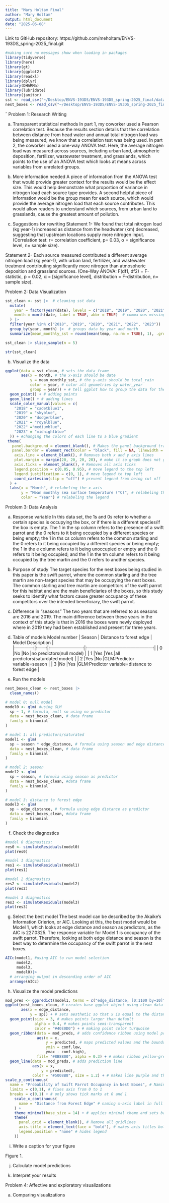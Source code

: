 ```yaml
---
title: "Mary Holtam Final"
author: "Mary Holtam"
output: html_document
date: "2025-06-08"
---
```


Link to GitHub repository: https://github.com/meholtam/ENVS-193DS_spring-2025_final.git

```r
#making sure no messages show when loading in packages
library(tidyverse)
library(here)
library(gt)
library(ggplot2)
library(readxl)
library(dplyr)
library(DHARMa)
library(lubridate)
library(janitor)
sst <- read_csv("~/Desktop/ENVS-193DS/ENVS-193DS_spring-2025_final/data/sst.csv") # reading in my data
nest_boxes <- read_csv("~/Desktop/ENVS-193DS/ENVS-193DS_spring-2025_final/data/occdist.csv")
```


ˆ
Problem 1: Research Writing 

a) Transparent statistical methods
In part 1, my coworker used a Pearson correlation test. Because the results section details that the correlation between distance from head water and annual total nitrogen load was being measured, we know that a correlation test was being used. In part 2, the coworker used a one-way ANOVA test. Here, the average nitrogen load was measured across sources, including urban land, atmospheric deposition, fertilizer, wastewater treatment, and grasslands, which points to the use of an ANOVA test which looks at means across variables from unrelated groups.

b) More information needed
A piece of information from the ANOVA test that would provide greater context for the results would be the effect size. This would help demonstrate what proportion of variance in nitrogen load each source type provides. A second helpful piece of information would be the group mean for each source, which would provide the average nitrogen load that each source contributes. This would allow readers to understand which sources, from urban land to grasslands, cause the greatest amount of pollution. 

c) Suggestions for rewriting
Statement 1- We found that total nitrogen load (kg year-1) increased as distance from the headwater (km) decreased, suggesting that upstream locations supply more nitrogen input. (Correlation test: r= correlation coefficient, p= 0.03, α = significance level, n= sample size). 

Statement 2- Each source measured contributed a different average nitrogen load (kg year-1), with urban land, fertilizer, and wastewater treatment contributing significantly more nitrogen than atmospheric deposition and grassland sources. (One-Way ANOVA: F(df1, df2) = F-statistic, p = 0.02, α = [significance level], distribution = F-distribution, n= sample size). 

Problem 2: Data Visualization

```r
sst_clean <- sst |>  # cleaning sst data
  mutate(
    year = factor(year(date), levels = c("2018", "2019", "2020", "2021", "2022", "2023")),  # comma after year(date)
    month = month(date, label = TRUE, abbr = TRUE)  # comma was missing, but this is last argument so no comma needed here
  ) |>
  filter(year %in% c("2018", "2019", "2020", "2021", "2022", "2023")) |>  # filter years of interest
  group_by(year, month) |>  # groups data by year and month
  summarize(mean_monthly_sst = round(mean(temp, na.rm = TRUE), 1), .groups = "drop")  # calculates mean SST per month

sst_clean |> slice_sample(n = 5)

str(sst_clean)

```

b. Visualize the data
```r
ggplot(data = sst_clean, # sets the data frame
       aes(x = month, # the x-axis should be date
           y = mean_monthly_sst, # the y-axis should be total_rain
           color = year, # color all geometries by water_year
           group = year)) + # tell ggplot how to group the data for the lines  
  geom_point() + # adding points
  geom_line() + # adding lines
  scale_color_manual(values = c(
    "2018" = "cadetblue1",
    "2019" = "skyblue",
    "2020" = "dodgerblue",
    "2021" = "royalblue",
    "2022" ="mediumblue",
    "2023" = "midnightblue"
  )) + #changing the colors of each line to a blue gradient
 theme(
   panel.background = element_blank(), # Makes the panel background transparent/blank
   panel.border = element_rect(color = "black", fill = NA, linewidth = 1), # add black border
    axis.line = element_blank(), # Removes both x and y axis lines
    plot.margin = margin(20, 20, 20, 20), # make it so graph does not get cut off
    axis.ticks = element_blank(), # Removes all axis ticks
    legend.position = c(0.05, 0.95), # move legend to the top left
    legend.justification = c(0, 1), # move legend to top left
    coord_cartesian(clip = "off") # prevent legend from being cut off
  ) +
  labs(x = "Month", # relabeling the x-axis
       y = "Mean monthly sea surface temperature (°C)", # relabeling the y-axis
       color = "Year") # relabeling the legend
```


Problem 3: Data Analysis

a) Response variable
In this data set, the 1s and 0s refer to whether a certain species is occupying the box, or if there is a different species/if the box is empty. The 1 in the sp column refers to the presence of a swift parrot and the 0 refers to it being occupied by a different species or being empty; the 1 in ths cs column refers to the common starling and the 0 refers to it being occupied by a different species or being empty; the 1 in the e column refers to it being unoccupied or empty and the 0 refers to it being occupied; and the 1 in the tm column refers to it being occupied by the tree martin and the 0 refers to another species.

b) Purpose of study
The target species for the nest boxes being studied in this paper is the swift parrot, where the common starling and the tree martin are non-target species that may be occupying the nest boxes. The common starling and tree martin are competitors of the swift parrot for this habitat and are the main beneficiaries of the boxes, so this study seeks to identify what factors cause greater occupancy of these competitors over the intended beneficiary, the swift parrot. 

c) Difference in "seasons"
The two years that are referred to as seasons are 2016 and 2019. The main difference between these years in the context of this study is that in 2016 the boxes were newly deployed where in 2019 they had been established and present for three years. 

d) Table of models
 Model number | Season | Distance to forest edge | Model Description                             |       
|:------------:|:------:|:-----------------------:|:---------------------------------------------:|
| 0            |No      |No                       |no predictors(null model)                      |
| 1            |Yes     |Yes                      |all predictors(saturdated model)               |
| 2            |Yes     |No                       |GLM:Predictor variable=season                  |
| 3            |No      |Yes                      |GLM:Predictor variable=distance to forest edge |


e) Run the models
```r
nest_boxes_clean <- nest_boxes |> 
  clean_names()
```

```r
# model 0: null model
model0 <- glm( #using GLM
  sp ~ 1, # formula, null so using no predictor
  data = nest_boxes_clean, # data frame
  family = binomial 
)

# model 1: all predictors/saturated
model1 <- glm(
  sp ~ season * edge_distance, # formula using season and edge distance as predictors
  data = nest_boxes_clean, # data frame
  family = binomial
)

# model 2: season
model2 <- glm(
  sp ~ season, # formula using season as predictor
  data = nest_boxes_clean, #data frame
  family = binomial
)

# model 3: distance to forest edge
model3 <- glm(
  sp ~ edge_distance, # formula using edge distance as predictor
  data = nest_boxes_clean, #data frame
  family = binomial
)

```


f) Check the diagnostics
```r
#model 0 diagnostics: 
res0 <- simulateResiduals(model0)
plot(res0)

```

```r
#model 1 diagnostics
res1 <- simulateResiduals(model1)
plot(res1)

```

```r
#model 2 diagnostics
res2 <- simulateResiduals(model2)
plot(res2)

```

```r
#model 3 diagnostics
res3 <- simulateResiduals(model3)
plot(res3)
```


g) Select the best model
The best model can be described by the Akaike's Information Crierion, or AIC. Looking at this, the best model would be Model 1, which looks at edge distance and season as predictors, as the AIC is 227.0325. The response variable for Model 1 is occupancy of the swift parrot. Therefore, looking at both edge distance and season is the best way to determine the occupancy of the swift parrot in the nest boxes. 


```r
AICc(model1, #using AIC to run model selection
     model2,
     model3,
     model0)|> 
  # arranging output in descending order of AIC
  arrange(AICc)
```


h) Visualize the model predictions
```r
mod_pres <- ggpredict(model1, terms = c("edge_distance, [0:1100 by=10]", "season"))
ggplot(nest_boxes_clean, # creates base ggplot object using clean data
       aes(x = edge_distance, 
           y = sp)) + # sets aesthetic so that x is equal to the distance from forest edge and y is equal to the species presence
  geom_point(size = 3, # makes points larger than default
             alpha = 0.4, # makes points semi-transparent
             color = "#40E0D0") + # making point color turquoise
  geom_ribbon(data = mod_preds, # adds confidence ribbon using model prediction data 
              aes(x = x, 
                  y = predicted, # maps predicted values and the bounds of their confidence 
                  ymin = conf.low, 
                  ymax - conf.high),
              fill= "#8B8B00", alpha = 0.3) + # makes ribbon yellow-green and translucent
  geom_line(data = mod_preds, # adds prediction line
            aes(x = x,
                y = predicted),
            color = "#5008B8", size = 1.2) + # makes line purple and thicker than default
scale_y_continuous(
  name = "Probability of Swift Parrot Occupancy in Nest Boxes", # Naming y-axis label in full 
  limits = c(0,1), # fixes axis from 0 to 1 
  breaks = c(0,1) + # only shows tick marks at 0 and 1
    scale_x_continuous(
      name = "Distance from Forest Edge" # naming x-axis label in full 
    ) +
    theme_minimal(base_size = 14) + # applies minimal theme and sets base font size to 14 to make it easier to read
    theme(
      panel.grid = element_blank(), # Remove all gridlines
      axis.title = element_text(face = "bold"), # makes axis titles bold
      legend.position = "none" # hides legend 
    ))
```


i) Write a caption for your figure

Figure 1.




j) Calculate model predictions

k) Interpret your results

Problem 4: Affective and exploratory visualizations

a) Comparing visualizations 
















